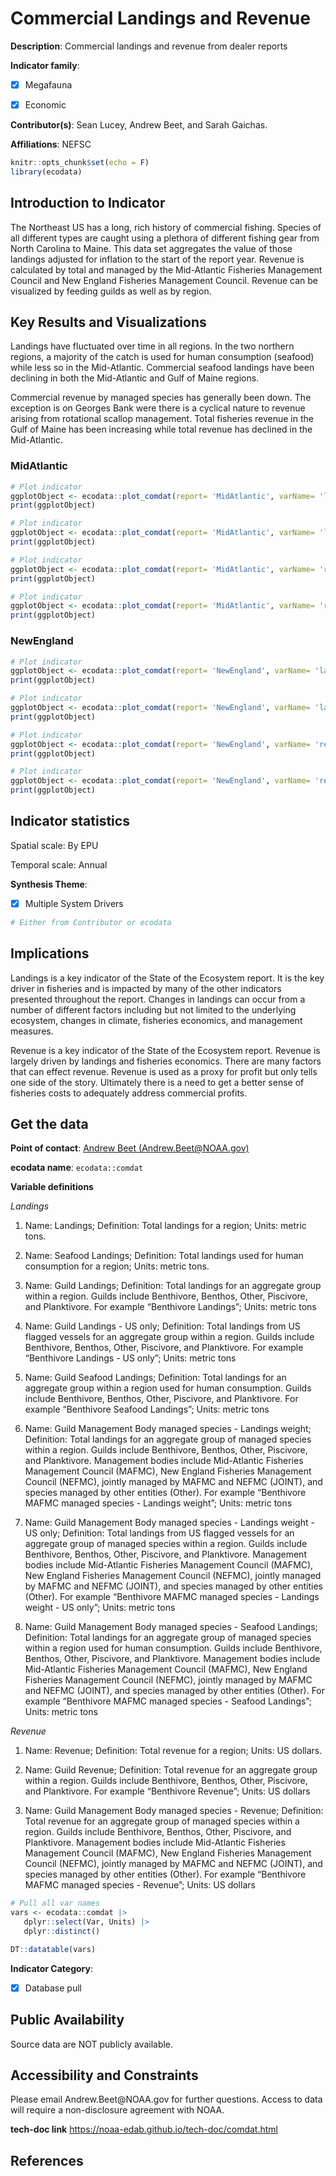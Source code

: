 # Commercial Landings and Revenue

**Description**: Commercial landings and revenue from dealer reports

**Indicator family**: 

- [X] Megafauna
- [X] Economic


**Contributor(s)**: Sean Lucey, Andrew Beet, and Sarah Gaichas.

**Affiliations**: NEFSC

```{r echo=FALSE}
knitr::opts_chunk$set(echo = F)
library(ecodata)
```
## Introduction to Indicator
The Northeast US has a long, rich history of commercial fishing. Species of all different types are caught using a plethora of different fishing gear from North Carolina to Maine. This data set aggregates the value of those landings adjusted for inflation to the start of the report year.  Revenue is calculated by total and managed by the Mid-Atlantic Fisheries Management Council and New England Fisheries Management Council. Revenue can be visualized by feeding guilds as well as by region.

## Key Results and Visualizations
Landings have fluctuated over time in all regions.  In the two northern regions, a majority of the catch is used for human consumption (seafood) while less so in the Mid-Atlantic.  Commercial seafood landings have been declining in both the Mid-Atlantic and Gulf of Maine regions.

Commercial revenue by managed species has generally been down.  The exception is on Georges Bank were there is a cyclical nature to revenue arising from rotational scallop management.  Total fisheries revenue in the Gulf of Maine has been increasing while total revenue has declined in the Mid-Atlantic.

### MidAtlantic

```{r plot_comdatMidAtlanticlandingstotal}
# Plot indicator
ggplotObject <- ecodata::plot_comdat(report= 'MidAtlantic', varName= 'landings', plottype = 'total')
print(ggplotObject)
```

```{r plot_comdatMidAtlanticlandingsguild}
# Plot indicator
ggplotObject <- ecodata::plot_comdat(report= 'MidAtlantic', varName= 'landings', plottype = 'guild')
print(ggplotObject)
```

```{r plot_comdatMidAtlanticrevenuetotal}
# Plot indicator
ggplotObject <- ecodata::plot_comdat(report= 'MidAtlantic', varName= 'revenue', plottype = 'total')
print(ggplotObject)
```

```{r plot_comdatMidAtlanticrevenueguild}
# Plot indicator
ggplotObject <- ecodata::plot_comdat(report= 'MidAtlantic', varName= 'revenue', plottype = 'guild')
print(ggplotObject)
```

### NewEngland

```{r plot_comdatNewEnglandlandingstotal}
# Plot indicator
ggplotObject <- ecodata::plot_comdat(report= 'NewEngland', varName= 'landings', plottype = 'total')
print(ggplotObject)
```

```{r plot_comdatNewEnglandlandingsguild}
# Plot indicator
ggplotObject <- ecodata::plot_comdat(report= 'NewEngland', varName= 'landings', plottype = 'guild')
print(ggplotObject)
```

```{r plot_comdatNewEnglandrevenuetotal}
# Plot indicator
ggplotObject <- ecodata::plot_comdat(report= 'NewEngland', varName= 'revenue', plottype = 'total')
print(ggplotObject)
```

```{r plot_comdatNewEnglandrevenueguild}
# Plot indicator
ggplotObject <- ecodata::plot_comdat(report= 'NewEngland', varName= 'revenue', plottype = 'guild')
print(ggplotObject)
```


## Indicator statistics 
Spatial scale: By EPU

Temporal scale: Annual

**Synthesis Theme**:

- [X] Multiple System Drivers


```{r autostats_comdat}
# Either from Contributor or ecodata
```

## Implications
Landings is a key indicator of the State of the Ecosystem report.  It is the key driver in fisheries and is impacted by many of the other indicators presented throughout the report.  Changes in landings can occur from a number of different factors including but not limited to the underlying ecosystem, changes in climate, fisheries economics, and management measures.

Revenue is a key indicator of the State of the Ecosystem report. Revenue is largely driven by landings and fisheries economics.  There are many factors that can effect revenue.  Revenue is used as a proxy for profit but only tells one side of the story.  Ultimately there is a need to get a better sense of fisheries costs to adequately address commercial profits.

## Get the data

**Point of contact**: [Andrew Beet (Andrew.Beet@NOAA.gov)](mailto:Andrew Beet (Andrew.Beet@NOAA.gov)){.email}

**ecodata name**: `ecodata::comdat`

**Variable definitions**

*Landings*  
1) Name: Landings; Definition: Total landings for a region; Units: metric tons.  
2) Name: Seafood Landings; Definition: Total landings used for human consumption for a region; Units: metric tons. 
3) Name: Guild Landings; Definition: Total landings for an aggregate group within a region.  Guilds include Benthivore, Benthos, Other, Piscivore, and Planktivore.  For example "Benthivore Landings"; Units: metric tons 
4) Name: Guild Landings - US only; Definition: Total landings from US flagged vessels for an aggregate group within a region.  Guilds include Benthivore, Benthos, Other, Piscivore, and Planktivore.  For example "Benthivore Landings - US only"; Units: metric tons 
5) Name: Guild Seafood Landings; Definition: Total landings for an aggregate group within a region used for human consumption.  Guilds include Benthivore, Benthos, Other, Piscivore, and Planktivore.  For example "Benthivore Seafood Landings"; Units: metric tons 
6) Name: Guild Management Body managed species - Landings weight; Definition: Total landings for an aggregate group of managed species within a region.  Guilds include Benthivore, Benthos, Other, Piscivore, and Planktivore.  Management bodies include Mid-Atlantic Fisheries Management Council (MAFMC), New England Fisheries Management Council (NEFMC), jointly managed by MAFMC and NEFMC (JOINT), and species managed by other entities (Other). For example "Benthivore MAFMC managed species - Landings weight"; Units: metric tons 
7) Name: Guild Management Body managed species - Landings weight - US only; Definition: Total landings from US flagged vessels for an aggregate group of managed species within a region.  Guilds include Benthivore, Benthos, Other, Piscivore, and Planktivore.  Management bodies include Mid-Atlantic Fisheries Management Council (MAFMC), New England Fisheries Management Council (NEFMC), jointly managed by MAFMC and NEFMC (JOINT), and species managed by other entities (Other). For example "Benthivore MAFMC managed species - Landings weight - US only"; Units: metric tons 
8) Name: Guild Management Body managed species - Seafood Landings; Definition: Total landings for an aggregate group of managed species within a region used for human consumption.  Guilds include Benthivore, Benthos, Other, Piscivore, and Planktivore.  Management bodies include Mid-Atlantic Fisheries Management Council (MAFMC), New England Fisheries Management Council (NEFMC), jointly managed by MAFMC and NEFMC (JOINT), and species managed by other entities (Other). For example "Benthivore MAFMC managed species - Seafood Landings"; Units: metric tons 
 *Revenue*  1) Name: Revenue; Definition: Total revenue for a region; Units: US dollars. 
2) Name: Guild Revenue; Definition: Total revenue for an aggregate group within a region. Guilds include Benthivore, Benthos, Other, Piscivore, and Planktivore. For example "Benthivore Revenue"; Units: US dollars 
3) Name: Guild Management Body managed species - Revenue; Definition: Total revenue for an aggregate group of managed species within a region. Guilds include Benthivore, Benthos, Other, Piscivore, and Planktivore. Management bodies include Mid-Atlantic Fisheries Management Council (MAFMC), New England Fisheries Management Council (NEFMC), jointly managed by MAFMC and NEFMC (JOINT), and species managed by other entities (Other). For example "Benthivore MAFMC managed species - Revenue"; Units: US dollars

```{r vars_comdat}
# Pull all var names
vars <- ecodata::comdat |>
   dplyr::select(Var, Units) |>
   dplyr::distinct()

DT::datatable(vars)
```
**Indicator Category**:

- [X] Database pull


## Public Availability

Source data are NOT publicly available.

## Accessibility and Constraints

Please email Andrew.Beet@NOAA.gov for further questions.  Access to data will require a non-disclosure agreement with NOAA.

**tech-doc link**
<https://noaa-edab.github.io/tech-doc/comdat.html>

## References

